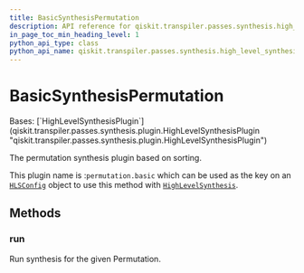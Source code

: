 ```yaml
---
title: BasicSynthesisPermutation
description: API reference for qiskit.transpiler.passes.synthesis.high_level_synthesis.BasicSynthesisPermutation
in_page_toc_min_heading_level: 1
python_api_type: class
python_api_name: qiskit.transpiler.passes.synthesis.high_level_synthesis.BasicSynthesisPermutation
---
```


# BasicSynthesisPermutation

<Class id="qiskit.transpiler.passes.synthesis.high_level_synthesis.BasicSynthesisPermutation" github="https://github.com/Qiskit/qiskit/tree/main/qiskit/transpiler/passes/synthesis/high_level_synthesis.py#L757-L767" signature="qiskit.transpiler.passes.synthesis.high_level_synthesis.BasicSynthesisPermutation">
  Bases: [`HighLevelSynthesisPlugin`](qiskit.transpiler.passes.synthesis.plugin.HighLevelSynthesisPlugin "qiskit.transpiler.passes.synthesis.plugin.HighLevelSynthesisPlugin")

  The permutation synthesis plugin based on sorting.

  This plugin name is :`permutation.basic` which can be used as the key on an [`HLSConfig`](qiskit.transpiler.passes.HLSConfig "qiskit.transpiler.passes.synthesis.high_level_synthesis.HLSConfig") object to use this method with [`HighLevelSynthesis`](qiskit.transpiler.passes.HighLevelSynthesis "qiskit.transpiler.passes.synthesis.high_level_synthesis.HighLevelSynthesis").

  ## Methods

  ### run

  <Function id="qiskit.transpiler.passes.synthesis.high_level_synthesis.BasicSynthesisPermutation.run" name="run" github="https://github.com/Qiskit/qiskit/tree/main/qiskit/transpiler/passes/synthesis/high_level_synthesis.py#L764-L767" signature="run(high_level_object, coupling_map=None, target=None, qubits=None, **options)">
    Run synthesis for the given Permutation.
  </Function>
</Class>

